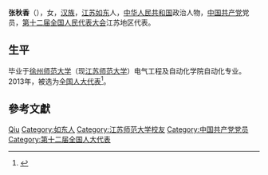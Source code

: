 {{Otheruses|张秋香}}

'''张秋香'''（{{bd|1984年||}}），女，[[汉族|汉族]]，[[江苏|江苏]][[如东|如东]]人，[[中华人民共和国|中华人民共和国]]政治人物，[[中国共产党|中国共产党]]党员，[[第十二届全国人民代表大会|第十二届全国人民代表大会]]江苏地区代表。

== 生平 ==
毕业于[[徐州师范大学|徐州师范大学]]（现[[江苏师范大学|江苏师范大学]]）电气工程及自动化学院自动化专业。2013年，被选为[[全国人大代表|全国人大代表]]<ref>{{cite news|title=全国人大代表信息-张秋香|url= http://210.82.31.1:8084/delegate/viewDelegate.action?dbid=120742|accessdate=2013-03-28|newspaper=全国人大网|archive-url=https://web.archive.org/web/20160305221323/http://www.npc.gov.cn/delegate/viewDelegate.action?dbid=120742|archive-date=2016-03-05|dead-url=yes}}</ref>。

== 參考文獻 ==
{{reflist}}

{{中国政治人物小作品}}

{{Authority control}}
{{DEFAULTSORT:Zhang张}}
[[Category:张姓|Qiu]]
[[Category:如东人|Category:如东人]]
[[Category:江苏师范大学校友|Category:江苏师范大学校友]]
[[Category:中国共产党党员|Category:中国共产党党员]]
[[Category:第十二届全国人大代表|Category:第十二届全国人大代表]]